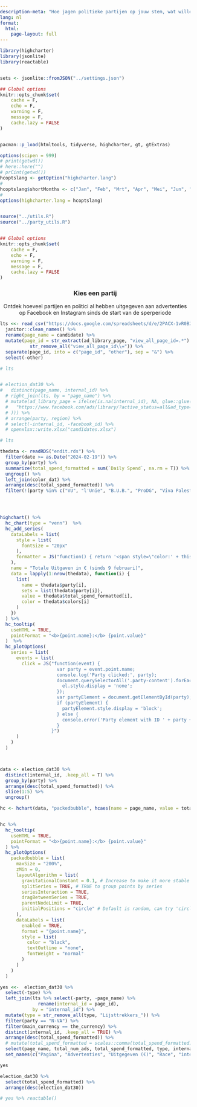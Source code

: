 ```yaml
---
description-meta: "Hoe jagen politieke partijen op jouw stem, wat willen ze juist niet dat je ziet en hoeveel geld geven ze daaraan uit? In aanloop naar de verkiezingen monitoren we politieke microtargeting."
lang: nl
format: 
  html:
    page-layout: full
---
```


```r
library(highcharter)
library(jsonlite)
library(reactable)


sets <- jsonlite::fromJSON("../settings.json")

## Global options
knitr::opts_chunk$set(
    cache = F,
    echo = F,
    warning = F,
    message = F,
    cache.lazy = FALSE
)


pacman::p_load(htmltools, tidyverse, highcharter, gt, gtExtras)

options(scipen = 999)
# print(getwd())
# here::here("")
# prCint(getwd())
hcoptslang <- getOption("highcharter.lang")
# 
hcoptslang$shortMonths <- c("Jan", "Feb", "Mrt", "Apr", "Mei", "Jun", "Jul", "Aug", "Sep", "Okt", "Nov", "Dec")
# 
options(highcharter.lang = hcoptslang)


source("../utils.R")
source("../party_utils.R")


## Global options
knitr::opts_chunk$set(
    cache = F,
    echo = F,
    warning = F,
    message = F,
    cache.lazy = FALSE
)
```

<center>
### Kies een partij

Ontdek hoeveel partijen en politici al hebben uitgegeven aan advertenties op Facebook en Instagram sinds de start van de sperperiode

</center>   


```r

lts <<- read_csv("https://docs.google.com/spreadsheets/d/e/2PACX-1vR0B2SBiIU4UX0XNMGPHY1OLNpoZqxR6_dlF_kxJ0C7KpOKuXcIVgcf6oy8ljxLghXaAX6pPLXCgO-o/pub?output=csv") %>% 
  janitor::clean_names() %>% 
  rename(page_name = candidate) %>% 
  mutate(page_id = str_extract(ad_library_page, "view_all_page_id=.*") %>%
           str_remove_all("view_all_page_id\\=")) %>% 
  separate(page_id, into = c("page_id", "other"), sep = "&") %>% 
  select(-other)

# lts


# election_dat30 %>% 
#   distinct(page_name, internal_id) %>% 
  # right_join(lts, by = "page_name") %>% 
  # mutate(ad_library_page = ifelse(is.na(internal_id), NA, glue::glue(
  #   "https://www.facebook.com/ads/library/?active_status=all&ad_type=political_and_issue_ads&country=BE&view_all_page_id={internal_id}&sort_data[direction]=desc&sort_data[mode]=relevancy_monthly_grouped&search_type=page&media_type=all"
  # ))) %>% 
  # arrange(party, region) %>% 
  # select(-internal_id, -facebook_id) %>% 
  # openxlsx::write.xlsx("candidates.xlsx")

# lts

```


```r

thedata <- readRDS("endit.rds") %>% 
  filter(date >= as.Date("2024-02-19")) %>% 
  group_by(party) %>% 
  summarize(total_spend_formatted = sum(`Daily Spend`, na.rm = T)) %>% 
  ungroup() %>% 
  left_join(color_dat) %>% 
  arrange(desc(total_spend_formatted)) %>% 
  filter(!(party %in% c("VU", "l'Unie", "B.U.B.", "ProDG", "Viva Palestina", "Voor U", "DierAnimal")))




highchart() %>%
  hc_chart(type = "venn")  %>%
  hc_add_series(
    dataLabels = list(
      style = list(
        fontSize = "20px"
      ),
      formatter = JS("function() { return '<span style=\"color:' + this.point.color + '\">' + this.point.name + '</span>'; }")
    ),
    name = "Totale Uitgaven in € (sinds 9 februari)",
    data = lapply(1:nrow(thedata), function(i) {
      list(
        name = thedata$party[i],
        sets = list(thedata$party[i]),
        value = thedata$total_spend_formatted[i],
        color = thedata$colors[i]
      )
    })
  ) %>%
  hc_tooltip(
    useHTML = TRUE,
    pointFormat = "<b>{point.name}:</b> {point.value}"
  )  %>%
  hc_plotOptions(
    series = list(
      events = list(
        click = JS("function(event) { 
                     var party = event.point.name;
                     console.log('Party clicked:', party);
                     document.querySelectorAll('.party-content').forEach(function(el) {
                       el.style.display = 'none';
                     });
                     var partyElement = document.getElementById(party);
                     if (partyElement) {
                       partyElement.style.display = 'block';
                     } else {
                       console.error('Party element with ID ' + party + ' not found');
                     }
                   }")
      )
    )
  )




```


```r

data <- election_dat30 %>% 
  distinct(internal_id, .keep_all = T) %>% 
  group_by(party) %>% 
  arrange(desc(total_spend_formatted)) %>% 
  slice(1:5) %>% 
  ungroup() 

hc <- hchart(data, "packedbubble", hcaes(name = page_name, value = total_spend_formatted, group = party))


hc %>% 
  hc_tooltip(
    useHTML = TRUE,
    pointFormat = "<b>{point.name}:</b> {point.value}"
  ) %>% 
  hc_plotOptions(
    packedbubble = list(
      maxSize = "200%",
      zMin = 0,
      layoutAlgorithm = list(
        gravitationalConstant = 0.1, # Increase to make it more stable
        splitSeries = TRUE, # TRUE to group points by series
        seriesInteraction = TRUE,
        dragBetweenSeries = TRUE,
        parentNodeLimit = TRUE,
        initialPositions = "circle" # Default is random, can try 'circle'
      ),
      dataLabels = list(
        enabled = TRUE,
        format = "{point.name}",
        style = list(
          color = "black",
          textOutline = "none",
          fontWeight = "normal"
        )
      )
    )
  )


```










<div id="content">




<div id="N-VA" class="party-content" style="display:none;">
```r
library(reactablefmtr)

# Render a bar chart with a label on the left
bar_chart <- function(label, width = "100%", height = "1rem", fill = "#4fd0e8", background = NULL) {
  bar <- div(style = list(background = fill, width = width, height = height))
  chart <- div(style = list(flexGrow = 1, marginLeft = "0.5rem", background = background), bar)
  div(style = list(display = "flex", alignItems = "center"), label, chart)
}

# 
# reactable(iris)
election_type_colors <- c(
  "federal_election" = "#FFDDC1",
  "Flemish_election" = "#C1E1C1",
  "Brussels_Gewest" = "#C1E3E1",
  "EU" = "#C1D4E1"
)

detailed_colors <- c(
  "INTERESSEN" = "#FFDDC1",
  "DEMOGRAFIE" = "#C1E1C1",
  "GEDRAG" = "#C1E3E1",
  "DOELGROEPEN" = "#A1E3E1",
  "GEOGRAFIE" = "#C1D4E1"
)

election_types <- c("federal_election", 
                    "Flemish_election", 
                    "Brussels_Gewest",
                    "EU")
# election_type_colors <- rgb(colorRampPalette(c("#ffe4cc", "#ff9f1a"))(length(election_types)), maxColorValue = 255)
names(election_type_colors) <- election_types



byparty30 <- election_dat30 %>%
  distinct(internal_id, party, .keep_all = T) %>%
  group_by(party) %>%
  summarize(total_spenderino = sum(total_spend_formatted)) %>%
  ungroup() %>%
  select(party, total_spenderino)

col_each30 <- readRDS("col_each30.rds")
col_each30_excl <- readRDS("col_each30_excl.rds")
col_each30_incl <- readRDS("col_each30_incl.rds")


interest_targeting30 <-  election_dat30 %>%
    mutate(total_spend = total_spend_formatted) %>%
    filter(type == "detailed") %>%
    mutate(target_spend = total_spend * total_spend_pct) %>%
    filter(main_currency == the_currency)  %>%
    arrange(desc(total_spend))  %>%
  filter(total_spend >= 1) %>%
  mutate(perc = target_spend/total_spend) %>%
  mutate(detailed_type = case_when(
    detailed_type == "INTERESTS" ~ "INTERESSEN",
    detailed_type == "DEMOGRAPHICS" ~ "DEMOGRAFIE",
    detailed_type == "BEHAVIORS" ~ "GEDRAG",
    T ~ detailed_type
  ))


findat <- interest_targeting30 %>% 
  mutate(perc_ads = num_ads / total_num_ads,
         perc = target_spend/total_spend_formatted) %>% 
  select(internal_id, detailed_type, target = value, is_exclusion, ads_per = num_ads, spend_per = target_spend, party, perc, perc_ads)  %>% 
  bind_rows(col_each30_incl %>% 
  mutate(perc = perc/100,
         perc_ads = perc_ads/100,
         is_exclusion = F) %>% 
  filter(perc != 0)) %>% 
  bind_rows(col_each30_excl %>% 
  mutate(perc = perc/100,
         perc_ads = perc_ads/100,
         is_exclusion = T) %>%
  bind_rows(col_each30 %>% 
  mutate(perc = perc/100, 
         perc_ads = perc_ads/100) %>% 
    filter(target %in% c("Gender: Mannen", "Gender: Vrouwen", "age", "language")) %>% 
           mutate(is_exclusion = F)) %>%  
  filter(perc != 0)) %>% 
  filter(perc != 0)  %>%
  distinct(detailed_type, target, internal_id, is_exclusion, .keep_all = T) %>% 
  filter(target != "countries") %>% 
  filter(target != "interest") %>% 
  filter(target != "Gender: Alles") %>% 
  # filter(n == 3) %>%
  mutate(detailed_type = case_when(
  target == "custom_audience" ~ "DOELGROEPEN",
  target == "regions" ~ "GEOGRAFIE",
  target == "lookalike_audience" ~ "DOELGROEPEN",
  target == "interest" ~ "Gedetailleerd",
  target == "age" ~ "DEMOGRAFIE",
  target == "zips" ~ "GEOGRAFIE",
  target == "CITY" ~ "GEOGRAFIE",
  target == "language" ~ "DEMOGRAFIE",
  target == "gender" ~ "DEMOGRAFIE",
  target == "Gender: Mannen" ~ "DEMOGRAFIE",
  target == "Gender: Vrouwen" ~ "DEMOGRAFIE",
  target == "COMUNE" ~ "GEOGRAFIE",
  target == "electoral_districts" ~ "GEOGRAFIE",
  target == "COUNTY" ~ "GEOGRAFIE",
  str_detect(target, "NEIGHBOR") ~ "GEOGRAFIE",
  target == "MUNICIPALITY" ~ "GEOGRAFIE",
    T ~ detailed_type
  )) %>% 
  mutate(target = case_when(
  target == "custom_audience" ~ "Doelgroepen",
  target == "countries" ~ "Geheel Land",
  target == "regions" ~ "Regio's",
  target == "lookalike_audience" ~ "Gelijkaardige Doelgroepen",
  target == "interest" ~ "Gedetailleerd",
  target == "age" ~ "Leeftijd",
  target == "zips" ~ "Postcode",
  target == "CITY" ~ "Stad",
  target == "language" ~ "Taal",
  target == "gender" ~ "Geslacht",
  target == "Gender: Men" ~ "Mannen",
  target == "Gender: Women" ~ "Vrouwen",
  target == "COMUNE" ~ "Gemeente",
  target == "electoral_districts" ~ "Kiesdistricten",
  target == "COUNTY" ~ "Provincies",
  str_detect(target, "NEIGHBOR") ~ "Buurt",
    T ~ target
  )) %>% 
    filter(target != "Unknown")  %>% 
  filter(target != "Onbekend") %>% 
  mutate(is_exclusion = ifelse(!is_exclusion, "✅", "❌")) %>% 
  left_join(data.frame(detailed_colors ) %>%
              rownames_to_column() %>%
              rename(detailed_type = rowname)) %>% 
  mutate(is_exclusion = case_when(
    target == "Taal" ~ "✅", 
    target == "Geslacht" ~ "✅", 
    target == "Mannen" ~ "✅", 
    target == "Vrouwen" ~ "✅", 
    target == "Leeftijd" ~ "✅", 
    T ~ is_exclusion
  ))

with_tooltip <- function(value, tooltip) {
  tags$abbr(style = "text-decoration: underline; text-decoration-style: dotted; cursor: help",
            title = tooltip, value)
}

make_tab <- function(tp = "N-VA") {
  
yes <<-  election_dat30 %>%
  select(-type) %>% 
  left_join(lts %>% select(-party, -page_name) %>% 
              rename(internal_id = page_id), 
            by = "internal_id") %>%
  mutate(type = str_remove_all(type, "Lijsttrekkers_")) %>% 
  filter(party == tp) %>%
  filter(main_currency == the_currency) %>%
  distinct(internal_id, .keep_all = TRUE) %>%
  arrange(desc(total_spend_formatted)) %>%
  # mutate(total_spend_formatted = scales::comma(total_spend_formatted)) %>%
  select(page_name, total_num_ads, total_spend_formatted, internal_id) %>%
  set_names(c("Pagina", "Advertenties", "Uitgegeven (€)", "internal_id"))

# Assuming `election_dat30` and `lts` are your data frames
styled_reactable <- yes %>%
  # select(-internal_id) %>%
  reactable(
    fullWidth = T,
    pagination = T,
    defaultSorted = "Uitgegeven (€)",
    defaultColDef = colDef(headerClass = "header", align = "left"),
    columns = list(
      Pagina = colDef(
        name = "Pagina",
        cell = function(value) {
          internal_id <- yes$internal_id[yes$Pagina == value]

          url <- glue::glue(    "https://www.facebook.com/ads/library/?active_status=all&ad_type=political_and_issue_ads&country=BE&view_all_page_id={internal_id}&sort_data[direction]=desc&sort_data[mode]=relevancy_monthly_grouped&search_type=page&media_type=all"
  )
          tags$a(href = url, target = "_blank", value)
        }
      ),
      `Advertenties` = colDef(
        defaultSortOrder = "desc",
        name = "Advertenties",
        cell = data_bars(
          data = .,
          round_edges = TRUE,
              fill_color = "#3fc1c9",
          background = "transparent",
          text_position = "outside-end",
          # text_color = text_color,
          fill_gradient = FALSE,
          # fill_color_ref = "energy_source_color",
          number_fmt = scales::label_number(big.mark = "."),
          bar_height = 10
        )
      ),
      `Uitgegeven (€)` = colDef(
        header = with_tooltip("Uitgegeven (€)", last30days_string),
        defaultSortOrder = "desc", 
        cell = data_bars(
          data = .,
              fill_color = "#3fc1c9",
          round_edges = TRUE,
          background = "transparent",
          text_position = "outside-end",
          # text_color = text_color,
          fill_gradient = FALSE,
          # fill_color_ref = "energy_source_color",
          number_fmt = scales::label_number(big.mark = "."),
          bar_height = 10
        )
      ),
      # Race = colDef(
      #   name = "Race",
      #   cell = color_tiles(data = .,
      #                      color_ref = 'election_type_colors')
      # ),
      # election_type_colors = colDef(show = FALSE),
      internal_id = colDef(show = FALSE)
    ),
    # compact = TRUE,
    class = "styled-table",
    details = function(index) {
      plant_data <- findat[findat$internal_id == yes$internal_id[index],]
      withindat <<- plant_data %>% select(detailed_type, target, is_exclusion, spend_per, perc, detailed_colors)
      htmltools::div(
        style = "padding: 1rem",
        reactable(
          withindat,
          # outlined = TRUE,
          pagination = T,
          fullWidth = T,
          defaultColDef = colDef(headerClass = "header", align = "left"),
          defaultSorted = "perc",
          columns = list(
            detailed_type = colDef(name = "Type",
                          cell = color_tiles(data = withindat,
                                             color_ref = 'detailed_colors'), width = 180), 
                detailed_colors = colDef(show = FALSE),
            target = colDef(header = "Target"),
            is_exclusion = colDef(header = "Inclusief", width = 100),

            
        #     ads_per = colDef(
        #       header = "Ads",
        #               cell = data_bars(
        #   data =withindat,
        #       fill_color = "#3fc1c9",
        #   round_edges = TRUE,
        #   background = "transparent",
        #   text_position = "outside-end",
        #   # text_color = text_color,
        #   fill_gradient = FALSE,
        #   # fill_color_ref = "energy_source_color",
        #   number_fmt = scales::label_number(big.mark = "."),
        #   bar_height = 10
        # )
        #     ),
        #     spend_per = colDef(
        #       header = "Spent (€)",
        #               cell = data_bars(
        #   data = withindat,
        #       fill_color = "#3fc1c9",
        #   round_edges = TRUE,
        #   background = "transparent",
        #   text_position = "outside-end",
        #   # text_color = text_color,
        #   fill_gradient = FALSE,
        #   # fill_color_ref = "energy_source_color",
        #   number_fmt = scales::label_number(big.mark = "."),
        #   bar_height = 10
        # )
        #     ),
                spend_per = colDef(show = FALSE),
            perc = colDef(
              header = "% Budget",
              defaultSortOrder = "desc",
              # format = colFormat(percent = TRUE, digits = 1),
                                          cell = data_bars(
              data = withindat,
              fill_color = "#3fc1c9",
              background = '#eafafc',  text_size = 12,
              # text_color = "white",
              brighten_text = T,
              min_value = 0,
              max_value = 1,
              text_position = 'center',
              number_fmt = scales::percent,
          bar_height = 20)
            )#,
            # perc_ads = colDef(
            #   header = "% Ads",
            #   # format = colFormat(percent = TRUE, digits = 1),
            #   cell = data_bars(
            #   data = withindat,
            #   fill_color = "#3fc1c9",
            #   background = '#eafafc',  text_size = 12,
            #   # text_color = "white",
            #   brighten_text = T,
            #   min_value = 0,
            #   max_value = 1,
            #   text_position = 'inside-base',
            #   number_fmt = scales::percent))
          ),
          # compact = TRUE,
          class = "styled-table"
        )
      )
    }
  )

return(styled_reactable)
}


# debugonce(make_tab)
# styled_reactable
make_tab("N-VA")


 
```
</div>

```r
yes <<-  election_dat30 %>%
  select(-type) %>% 
  left_join(lts %>% select(-party, -page_name) %>% 
              rename(internal_id = page_id), 
            by = "internal_id") %>%
  mutate(type = str_remove_all(type, "Lijsttrekkers_")) %>% 
  filter(party == "N-VA") %>%
  filter(main_currency == the_currency) %>%
  distinct(internal_id, .keep_all = TRUE) %>%
  arrange(desc(total_spend_formatted)) %>%
  # mutate(total_spend_formatted = scales::comma(total_spend_formatted)) %>%
  select(page_name, total_num_ads, total_spend_formatted, type, internal_id) %>%
  set_names(c("Pagina", "Advertenties", "Uitgegeven (€)", "Race", "internal_id")) 

yes

election_dat30 %>% 
  select(total_spend_formatted) %>%
  arrange(desc(election_dat30))

# yes %>% reactable()
```


<div id="Groen" class="party-content" style="display:none;">
```r
make_tab("Groen")
```
</div>


<div id="Vooruit" class="party-content" style="display:none;">
```r
make_tab("Vooruit")
```
</div>

<div id="Vlaams Belang" class="party-content" style="display:none;">
```r
make_tab("Vlaams Belang")
```
</div>

<div id="PVDA" class="party-content" style="display:none;">
```r
make_tab("PVDA")
```
</div>

<div id="PS" class="party-content" style="display:none;">
```r
make_tab("PS")
```
</div>

<div id="MR" class="party-content" style="display:none;">
```r
make_tab("MR")
```
</div>

<div id="Open Vld" class="party-content" style="display:none;">
```r
make_tab("Open Vld")
```
</div>

<div id="CD&V" class="party-content" style="display:none;">
```r
make_tab("CD&V")
```
</div>

<div id="DéFI" class="party-content" style="display:none;">
```r
make_tab("DéFI")
```
</div>

<div id="Ecolo" class="party-content" style="display:none;">
```r
make_tab("Ecolo")
```
</div>

<div id="Les Engagés" class="party-content" style="display:none;">
```r
make_tab("Les Engagés")
```
</div>

<div id="Viva Palestina" class="party-content" style="display:none;">
```r
make_tab("Viva Palestina")
```
</div>

<div id="Voor U" class="party-content" style="display:none;">
```r
make_tab("Voor U")
```
</div>

<div id="l'Unie" class="party-content" style="display:none;">
```r
make_tab("l'Unie")
```
</div>

<div id="B.U.B." class="party-content" style="display:none;">
```r
make_tab("B.U.B.")
```
</div>

<div id="ProDG" class="party-content" style="display:none;">
```r
make_tab("ProDG")
```
</div>

<div id="PB" class="party-content" style="display:none;">
```r
make_tab("Blanco")
```
</div>



</div>





<script>
document.addEventListener('DOMContentLoaded', function () {
  console.log('DOM fully loaded and parsed');

  // Hide all content initially
  document.querySelectorAll('.region-content').forEach(function(el) {
    el.style.display = 'none';
  });
  document.querySelectorAll('.party-content').forEach(function(el) {
    el.style.display = 'none';
  });
</script>
<style>
body, html {
  margin: 0;
  padding: 0;
  width: 100%;
  height: 100%;
}

.highcharts-container {
  width: 100% !important;
  height: 100% !important;
}

.highcharts-root {
  width: 100% !important;
  height: 100% !important;
}

.panel-tabset .tab-content {
  border-top: none; /* Adds a subtle top border */
  border-bottom: none; /* Adds a subtle top border */
  border-left: none; /* Adds a subtle top border */
  border-right: none; /* Adds a subtle top border */    
}


/* CSS for the styled reactable */

/* Styles for the table container, title, and subtitle */
.styled-table {
  /* Center the table */
  margin: 0 auto;
  /* Reduce the table width */
  font-family: Karla, "Helvetica Neue", Helvetica, Arial, sans-serif;
}

/* CSS for the styled reactable */

/* Styles for the table container, title, and subtitle */
.styled-table {
  /* Center the table */
  margin: 0 auto;
  /* Reduce the table width */
  font-family: Karla, "Helvetica Neue", Helvetica, Arial, sans-serif;
}

.header {
  border-bottom: 2px solid #555;
  font-size: 0.8125rem;
  font-weight: 400;
  text-transform: uppercase;
}

.header:hover {
  background-color: #eee;
}

/* Styles for the bar charts */
.bar-cell {
  display: flex;
  align-items: center;
}

.number {
  font-family: "Fira Mono", Consolas, Monaco, monospace;
  font-size: 0.84375rem;
  white-space: pre;
}

.bar-chart {
  flex-grow: 1;
  margin-left: 0.375rem;
  height: 0.875rem;
}

.bar {
  height: 100%;
  background-color: #3fc1c9;
}

.number-cell {
  text-align: right;
  font-family: monospace;
}

.type-cell {
  text-align: left;
  padding-left: 1rem;
}

.styled-table a {
  color: inherit;
  text-decoration: none;
}

.styled-table a:hover,
.styled-table a:focus {
  text-decoration: underline;
  text-decoration-thickness: max(1px, 0.0625rem);
}


</style>

